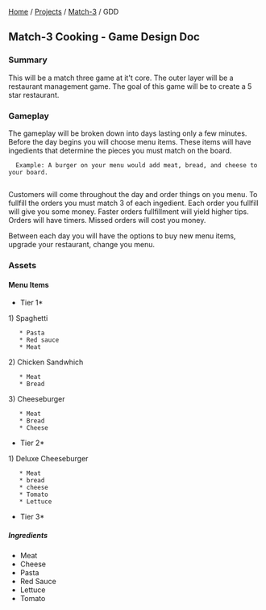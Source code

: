 [[../../index|Home]] / [[../projects_index|Projects]] / [[./match3_index|Match-3]] / GDD


== Match-3 Cooking - Game Design Doc ==


=== Summary ===

This will be a match three game at it't core. The outer layer will be a
restaurant management game. The goal of this game will be to create a 5 star
restaurant.


=== Gameplay ===

The gameplay will be broken down into days lasting only a few minutes. Before
the day begins you will choose menu items. These items will have ingedients
that determine the pieces you must match on the board. 

   Example: A burger on your menu would add meat, bread, and cheese to your board. 
   
Customers will come throughout the day and order things on you menu. To fullfill the orders you
must match 3 of each ingedient. Each order you fullfill will give you some
money. Faster orders fullfillment will yield higher tips. Orders will have
timers. Missed orders will cost you money.

Between each day you will have the options to buy new menu items, upgrade
your restaurant, change you menu.


=== Assets ===

==== Menu Items ====

*Tier 1*

1) Spaghetti 
    * Pasta 
    * Red sauce
    * Meat
2) Chicken Sandwhich 
    * Meat
    * Bread
3) Cheeseburger
    * Meat
    * Bread
    * Cheese

*Tier 2*

1) Deluxe Cheeseburger 
    * Meat
    * bread
    * cheese
    * Tomato
    * Lettuce

*Tier 3*


===== Ingredients =====
* Meat
* Cheese
* Pasta
* Red Sauce
* Lettuce
* Tomato   

